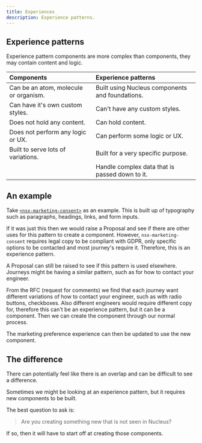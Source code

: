 ```yaml
---
title: Experiences
description: Experience patterns.
---
```


## Experience patterns

Experience pattern components are more complex than components, they may contain content and logic.

| Components | Experience patterns |
| :---- | :----|
| Can be an atom, molecule or organism. | Built using Nucleus components and foundations. |
| Can have it's own custom styles. | Can't have any custom styles. |
| Does not hold any content. | Can hold content. |
| Does not perform any logic or UX. | Can perform some logic or UX. |
| Built to serve lots of variations. | Built for a very specific purpose. |
|  | Handle complex data that is passed down to it. |

## An example

Take [`<nsx-marketing-consent>`](../../components/nsx-marketing-consent) as an example. This is built up of typography such as paragraphs, headings, links, and form inputs.

If it was just this then we would raise a Proposal and see if there are other uses for this pattern to create a component. However, `nsx-marketing-consent` requires legal copy to be compliant with GDPR, only specific options to be contacted and most journey's require it. Therefore, this is an experience pattern.

A Proposal can still be raised to see if this pattern is used elsewhere. Journeys might be having a similar pattern, such as for how to contact your engineer.

From the RFC (request for comments) we find that each journey want different variations of how to contact your engineer, such as with radio buttons, checkboxes. Also different engineers would require different copy for, therefore this can't be an experience pattern, but it can be a component. Then we can create the component through our normal process.

The marketing preference experience can then be updated to use the new component.

## The difference

There can potentially feel like there is an overlap and can be difficult to see a difference.

Sometimes we might be looking at an experience pattern, but it requires new components to be built.

The best question to ask is:

> Are you creating something new that is not seen in Nucleus?

If so, then it will have to start off at creating those components.
